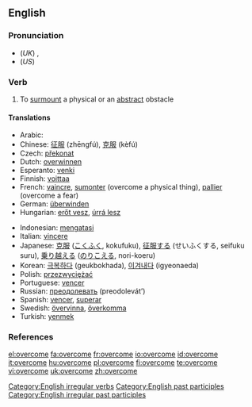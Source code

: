 ==English==

===Pronunciation===
*(''UK'') {{IPA|/ˌəʊvəˈkʌm/}}, {{SAMPA|/%ov@(r\)"kVm/}}
*(''US'') {{IPA|/oʊvəɻˈkəm/}}

===Verb===
{{en-verb|overcomes|overcoming|overcame|overcome}}

# To [[surmount]] a physical or an [[abstract]] obstacle

====Translations====
{{top}}
*Arabic: {{Arab|[[هزم]]}} {{IPAchar|(házama)}}
*Chinese: [[征服]] (zhēngfú), [[克服]] (kèfú)
*Czech: [[překonat]]
*Dutch: [[overwinnen]]
*Esperanto: [[venki]]
*Finnish: [[voittaa]]
*French: [[vaincre]], [[sumonter]] (overcome a physical thing), [[pallier]] (overcome a fear)
*German: [[überwinden]]
*Hungarian: [[erőt vesz]], [[úrrá lesz]]
{{mid}}
*Indonesian: [[atas|mengatasi]]
*Italian: [[vincere]]
*Japanese: [[克服]] ([[こくふく]], kokufuku), [[征服]]する (せいふくする, seifuku suru), [[乗り越える]] ([[のりこえる]], nori-koeru)
*Korean: [[극복하다]] (geukbokhada), [[이겨내다]] (igyeonaeda)
*Polish: [[przezwyciężać]]
*Portuguese: [[vencer]]
*Russian: [[преодолевать]] (preodolevát’)
*Spanish: [[vencer]], [[superar]]
*Swedish: [[övervinna]], [[överkomma]]
*Turkish: [[yenmek]]
{{bottom}}

===References===
{{R:Century 1911}}
{{R:Webster 1913}}

[[Category:English irregular verbs]]
[[Category:English past participles]]
[[Category:English irregular past participles]]

[[el:overcome]]
[[fa:overcome]]
[[fr:overcome]]
[[io:overcome]]
[[id:overcome]]
[[it:overcome]]
[[hu:overcome]]
[[pl:overcome]]
[[fi:overcome]]
[[te:overcome]]
[[vi:overcome]]
[[uk:overcome]]
[[zh:overcome]]